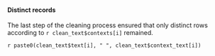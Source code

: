 #### Distinct records

The last step of the cleaning process ensured that only distinct rows according to `r clean_text$contexts[i]` remained.

`r paste0(clean_text$text[i], " ", clean_text$context_text[i])`